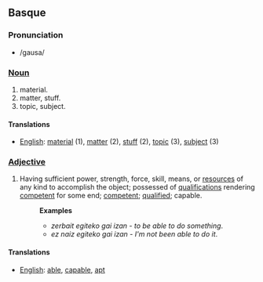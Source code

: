 == Basque ==

===Pronunciation===
* /gausa/

===[[Noun]]===
#material.
#matter, stuff.
#topic, subject.

====Translations====
*[[English]]: [[material]] (1), [[matter]] (2), [[stuff]] (2), [[topic]] (3), [[subject]] (3)

===[[Adjective]]===
#Having sufficient power, strength, force, skill, means, or [[resources]] of any kind to accomplish the object; possessed of [[qualifications]] rendering [[competent]] for some end; [[competent]]; [[qualified]]; capable.
#:'''Examples'''
#:*''zerbait egiteko gai izan - to be able to do something''.
#:*''ez naiz egiteko gai izan - I'm not been able to do it''.


====Translations====
*[[English]]: [[able]], [[capable]], [[apt]]